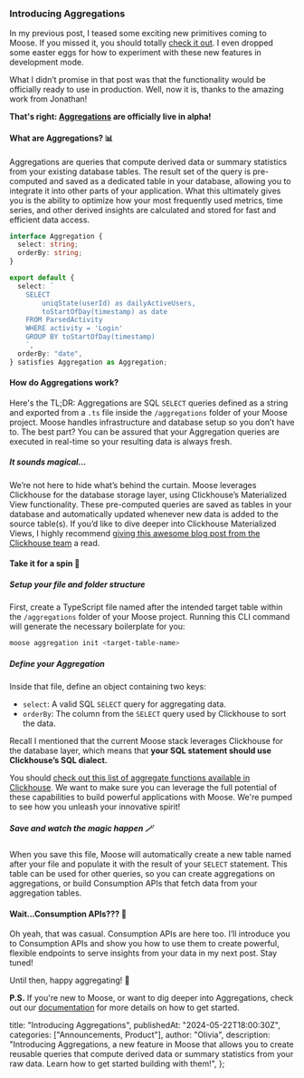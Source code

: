 ### Introducing Aggregations

In my previous post, I teased some exciting new primitives coming to Moose. If you missed it, you should totally [check it out](https://www.fiveonefour.com/blog/product-update-1). I even dropped some easter eggs for how to experiment with these new features in development mode.

What I didn’t promise in that post was that the functionality would be officially ready to use in production. Well, now it is, thanks to the amazing work from Jonathan!

**That's right: [Aggregations](https://docs.moosejs.com/docs/aggregations) are officially live in alpha!**

#### What are Aggregations? 📊

Aggregations are queries that compute derived data or summary statistics from your existing database tables. The result set of the query is pre-computed and saved as a dedicated table in your database, allowing you to integrate it into other parts of your application. What this ultimately gives you is the ability to optimize how your most frequently used metrics, time series, and other derived insights are calculated and stored for fast and efficient data access.

```ts filename="aggregations/DailyActiveUsers.ts" copy
interface Aggregation {
  select: string;
  orderBy: string;
}

export default {
  select: ` 
    SELECT 
        uniqState(userId) as dailyActiveUsers,
        toStartOfDay(timestamp) as date
    FROM ParsedActivity
    WHERE activity = 'Login' 
    GROUP BY toStartOfDay(timestamp)
    `,
  orderBy: "date",
} satisfies Aggregation as Aggregation;
```

#### How do Aggregations work?

Here's the TL;DR: Aggregations are SQL `SELECT` queries defined as a string and exported from a `.ts` file inside the `/aggregations` folder of your Moose project. Moose handles infrastructure and database setup so you don’t have to. The best part? You can be assured that your Aggregation queries are executed in real-time so your resulting data is always fresh.

##### _It sounds magical…_

We’re not here to hide what’s behind the curtain. Moose leverages Clickhouse for the database storage layer, using Clickhouse’s Materialized View functionality. These pre-computed queries are saved as tables in your database and automatically updated whenever new data is added to the source table(s). If you’d like to dive deeper into Clickhouse Materialized Views, I highly recommend [giving this awesome blog post from the Clickhouse team](https://clickhouse.com/blog/using-materialized-views-in-clickhouse) a read.

#### Take it for a spin 🎢

##### Setup your file and folder structure

First, create a TypeScript file named after the intended target table within the `/aggregations` folder of your Moose project. Running this CLI command will generate the necessary boilerplate for you:

```bash
moose aggregation init <target-table-name>
```

##### Define your Aggregation

Inside that file, define an object containing two keys:

- `select`: A valid SQL `SELECT` query for aggregating data.
- `orderBy`: The column from the `SELECT` query used by Clickhouse to sort the data.

Recall I mentioned that the current Moose stack leverages Clickhouse for the database layer, which means that **your SQL statement should use Clickhouse’s SQL dialect.**

You should [check out this list of aggregate functions available in Clickhouse](https://clickhouse.com/docs/en/sql-reference/aggregate-functions/reference). We want to make sure you can leverage the full potential of these capabilities to build powerful applications with Moose. We're pumped to see how you unleash your innovative spirit!

##### Save and watch the magic happen 🪄

When you save this file, Moose will automatically create a new table named after your file and populate it with the result of your `SELECT` statement. This table can be used for other queries, so you can create aggregations on aggregations, or build Consumption APIs that fetch data from your aggregation tables.

#### Wait...Consumption APIs??? 🤔

Oh yeah, that was casual. Consumption APIs are here too. I’ll introduce you to Consumption APIs and show you how to use them to create powerful, flexible endpoints to serve insights from your data in my next post. Stay tuned!

Until then, happy aggregating! 🎉

**P.S.** If you're new to Moose, or want to dig deeper into Aggregations, check out our [documentation](https://docs.moosejs.com) for more details on how to get started.

  title: "Introducing Aggregations",
  publishedAt: "2024-05-22T18:00:30Z",
  categories: ["Announcements, Product"],
  author: "Olivia",
  description:
    "Introducing Aggregations, a new feature in Moose that allows you to create reusable queries that compute derived data or summary statistics from your raw data. Learn how to get started building with them!",
};
